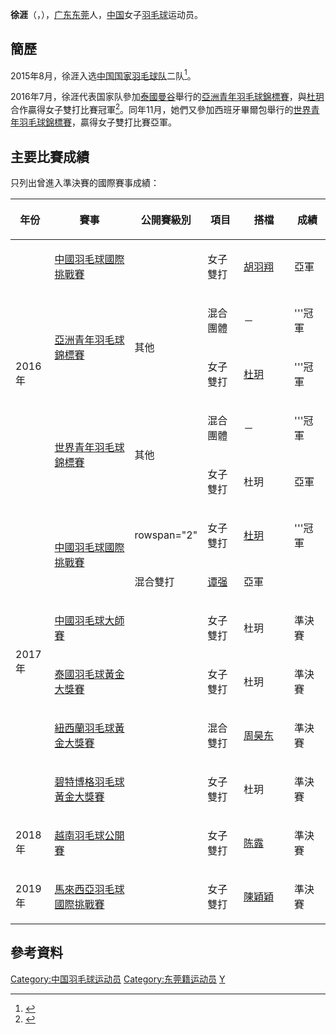 {{noteTA|G1=Badminton}}
{{Infobox 羽球選手
| playername              = 徐涯
| image                   = 
| size                    = 
| caption                 = 
| birth_name              = 
| date_of_birth           = {{birth_date_and_age|1998|1|20}}
| place_of_birth          = {{CHN}}[[广东省|广东省]][[东莞市|东莞市]]
| residence               =
| height                  = 
| weight                  = 
| handedness              = 
| country                 = {{CHN}}
| years_intldebut         =
| years_started           = 
| coach                   = 
| event                   = 女子雙打、混合雙打
| highest_ranking         = 第149位（女雙-[[杜玥|杜玥]]）
| date_of_highest_ranking = 2016年9月22日 <ref name="ranking">[http://bwfcontent.tournamentsoftware.com/ranking/player.aspx?id=12375&player=1031082 BWF World Ranking - Ranking of XU Ya (67270)]{{en}}</ref>
| current_ranking         = 第164位（女雙-[[杜玥|杜玥]]）<br/>第258位（女雙-[[胡羽翔|胡羽翔]]）<br/>第299位（女雙-[[周超敏|周超敏]]）<br/>第321位（混雙-[[谭强_(羽毛球运动员)|谭强]]）<br/>第410位（混雙-[[任翔宇|任翔宇]]）<br/>第524位（混雙-[[韩呈恺|韩呈恺]]）
| date_of_current_ranking = 2016年11月24日<ref>[http://bwfcontent.tournamentsoftware.com/ranking/category.aspx?id=12375&category=475 BWF World Ranking - BWF世界排名榜 (11/24/2016) - Women's doubles] {{Webarchive|url=https://archive.is/20161124070348/http://bwfcontent.tournamentsoftware.com/ranking/category.aspx?id=12375&category=475 |date=2016-11-24 }}{{en}}</ref><ref>[http://bwfcontent.tournamentsoftware.com/ranking/category.aspx?id=12375&category=476 BWF World Ranking - BWF世界排名榜 (11/24/2016) - Mixed doubles] {{Wayback|url=http://bwfcontent.tournamentsoftware.com/ranking/category.aspx?id=12375&category=476 |date=20170305001017 }}{{en}}</ref>
| played                  = 21勝–7負（女雙）<br/>2勝–4負（混雙）
| titles                  = 
| bwf_profile             = 08BCF0EB-B800-4942-BAF6-3A98B3D050EB
| bwf_id                  = 67270
| updated                 = 2016年11月25日
}}
{{MedalTableTop}}
{{MedalSport | 女子[[羽毛球|羽毛球]]}}
{{MedalCountry | {{CHN}}}}
{{MedalCompetition | [[世界青年羽毛球錦標賽|世界青年羽毛球錦標賽]]}}
{{MedalGold  | [[2016年世界青年羽毛球錦標賽|2016年 畢爾包]] | 混合團體 }}
{{MedalSilver| [[2016年世界青年羽毛球錦標賽|2016年 畢爾包]] | 女子雙打 }}
{{MedalCompetition | [[亞洲青年羽毛球錦標賽|亞洲青年羽毛球錦標賽]]}}
{{MedalGold  | [[2016年亞洲青年羽毛球錦標賽|2016年 曼谷]] | 混合團體 }}
{{MedalGold  | [[2016年亞洲青年羽毛球錦標賽|2016年 曼谷]] | 女子雙打 }}
{{MedalBottom}}
'''徐涯'''（{{lang|en|'''Xu Ya'''}}，{{bd|1998年|1月20日|catIdx=X徐}}），[[广东|广东]][[东莞|东莞]]人，[[中国|中国]]女子[[羽毛球|羽毛球]]运动员。

== 簡歷 ==
2015年8月，徐涯入选[[中国国家羽毛球队|中国国家羽毛球队]]二队<ref>{{cite news|title=徐涯：征战奥运是我的梦想|url=http://epaper.timedg.com/html/2016-01/06/content_1388510.htm|agency=东莞时间网|date=2016-01-06|accessdate=2016-11-25|archive-date=2019-09-18|archive-url=https://web.archive.org/web/20190918124040/http://epaper.timedg.com/html/2016-01/06/content_1388510.htm}}</ref>。

2016年7月，徐涯代表国家队參加[[泰國|泰國]][[曼谷|曼谷]]舉行的[[2016年亞洲青年羽毛球錦標賽|亞洲青年羽毛球錦標賽]]，與[[杜玥|杜玥]]合作贏得女子雙打比賽冠軍<ref>{{cite news|title=羽毛球 東莞「新鮮出爐」三位亞洲冠軍！未來世界冠軍不是夢！|url=https://kknews.cc/sports/2mx3nr.html|publisher=羽球匯友|date=2016-07-14}}</ref>。同年11月，她們又參加西班牙畢爾包舉行的[[2016年世界青年羽毛球錦標賽|世界青年羽毛球錦標賽]]，贏得女子雙打比賽亞軍。

==主要比賽成績==
只列出曾進入準決賽的國際賽事成績：
{| class=wikitable style="text-align:center; font-size:small;" 
!width="50"|年份
!width="180"|賽事
!width="80"|公開賽級別
!width="60"|項目
!width="100"|搭檔
!width="50"|成績
|-
!rowspan="5"|2016年
|[[2016年中國羽毛球國際挑戰賽|中國羽毛球國際挑戰賽]]
|{{BWFIC}}
|女子雙打
|[[胡羽翔|胡羽翔]]
|bgcolor="silver"|亞軍
|-
|rowspan="2"|[[2016年亞洲青年羽毛球錦標賽|亞洲青年羽毛球錦標賽]]
|rowspan="2"|其他
|混合團體
|－
|bgcolor="gold"|'''冠軍
|-
|女子雙打
|[[杜玥|杜玥]]
|bgcolor="gold"|'''冠軍
|-
|rowspan="2"|[[2016年世界青年羽毛球錦標賽|世界青年羽毛球錦標賽]]
|rowspan="2"|其他
|混合團體
|－
|bgcolor="gold"|'''冠軍
|-
|女子雙打
|杜玥
|bgcolor="silver"|亞軍
|-
!rowspan="6"|2017年
|rowspan="2"|[[2017年中國羽毛球國際挑戰賽|中國羽毛球國際挑戰賽]]
|rowspan="2" {{BWFIC}}
|女子雙打
|[[杜玥|杜玥]]
|bgcolor="gold"|'''冠軍
|-
|混合雙打
|[[谭强_(羽毛球运动员)|谭强]]
|bgcolor="silver"|亞軍
|-
|[[2017年中國羽毛球大師賽|中國羽毛球大師賽]]
|{{BWFGPG}}
|女子雙打
|杜玥
|bgcolor="#b8860b"|準決賽
|-
|[[2017年泰國羽毛球黃金大獎賽|泰國羽毛球黃金大獎賽]]
|{{BWFGPG}}
|女子雙打
|杜玥
|bgcolor="#b8860b"|準決賽
|-
|[[2017年紐西蘭羽毛球黃金大獎賽|紐西蘭羽毛球黃金大獎賽]]
|{{BWFGPG}}
|混合雙打
|[[周昊东|周昊东]]
|bgcolor="#b8860b"|準決賽
|-
|[[2017年碧特博格羽毛球黃金大獎賽|碧特博格羽毛球黃金大獎賽]]
|{{BWFGPG}}
|女子雙打
|杜玥
|bgcolor="#b8860b"|準決賽
|-
!rowspan="1"|2018年
|[[2018年越南羽毛球公開賽|越南羽毛球公開賽]]
|{{BWF100}}
|女子雙打
|[[陈露_(羽毛球运动员)|陈露]]
|bgcolor="#b8860b"|準決賽
|-
!rowspan="1"|2019年
|[[2019年馬來西亞羽毛球國際挑戰賽|馬來西亞羽毛球國際挑戰賽]]
|{{BWFIC}}
|女子雙打
|[[陳穎穎|陳穎穎]]
|bgcolor="#b8860b"|準決賽
|}
{{BWF賽事級別索引}}

==參考資料==
{{Reflist}}

{{DEFAULTSORT:Xu Ya}}
[[Category:中国羽毛球运动员|Category:中国羽毛球运动员]]
[[Category:东莞籍运动员|Category:东莞籍运动员]]
[[Category:徐姓|Y]]